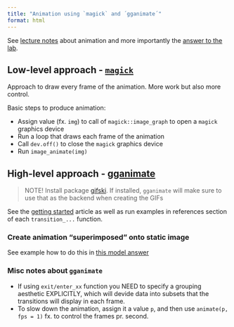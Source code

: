 ```yaml
---
title: "Animation using `magick` and ´gganimate´"
format: html
---
```


See [lecture notes](https://www.stat.auckland.ac.nz/~paul/stats787/Current/Topics/animation.html) about animation and more importantly the [answer to the lab](https://mathiaslj.github.io/stats787uoa-data-visualisation/labs/lab6_answer.html).

## Low-level approach - [`magick`](https://docs.ropensci.org/magick/)

Approach to draw every frame of the animation. More work but also more control.

Basic steps to produce animation:

- Assign value (fx. `img`) to call of `magick::image_graph` to open a `magick` graphics device
- Run a loop that draws each frame of the animation
- Call `dev.off()` to close the `magick` graphics device
- Run `image_animate(img)`

## High-level approach - [gganimate](https://gganimate.com/)

> NOTE! Install package [gifski](https://cran.r-project.org/web/packages/gifski/index.html). If installed, `gganimate` will make sure to use that as the backend when creating the GIFs

See the [getting started](https://gganimate.com/articles/gganimate.html) article as well as run examples in references section of each `transition_...` function.

### Create animation "superimposed" onto static image

See example how to do this in [this model answer](https://mathiaslj.github.io/stats787uoa-data-visualisation/labs/lab6_answer.html#creating-the-animation-with-gganimate)

### Misc notes about `gganimate`

- If using `exit/enter_xx` function you NEED to specify a grouping aesthetic EXPLICITLY, which will devide data into subsets that the transitions will display in each frame.
- To slow down the animation, assign it a value `p`, and then use `animate(p, fps = 1)` fx. to control the frames pr. second.